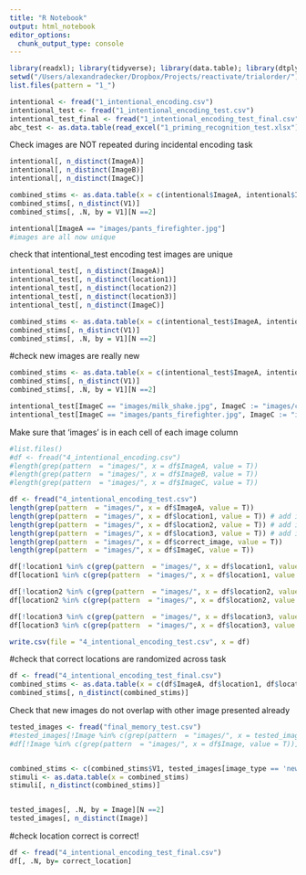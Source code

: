 ```yaml
---
title: "R Notebook"
output: html_notebook
editor_options: 
  chunk_output_type: console
---
```


```r
library(readxl); library(tidyverse); library(data.table); library(dtplyr)
setwd("/Users/alexandradecker/Dropbox/Projects/reactivate/trialorder/")
list.files(pattern = "1_")

intentional <- fread("1_intentional_encoding.csv")
intentional_test <- fread("1_intentional_encoding_test.csv")
intentional_test_final <- fread("1_intentional_encoding_test_final.csv")
abc_test <- as.data.table(read_excel("1_priming_recognition_test.xlsx"))
```

Check images are NOT repeated during incidental encoding task
```r
intentional[, n_distinct(ImageA)]
intentional[, n_distinct(ImageB)]
intentional[, n_distinct(ImageC)]

combined_stims <- as.data.table(x = c(intentional$ImageA, intentional$ImageB, intentional$ImageC))
combined_stims[, n_distinct(V1)]
combined_stims[, .N, by = V1][N ==2]

intentional[ImageA == "images/pants_firefighter.jpg"]
#images are all now unique
```

check that intentional_test encoding test images are unique
```r
intentional_test[, n_distinct(ImageA)]
intentional_test[, n_distinct(location1)]
intentional_test[, n_distinct(location2)]
intentional_test[, n_distinct(location3)]
intentional_test[, n_distinct(ImageC)]

combined_stims <- as.data.table(x = c(intentional_test$ImageA, intentional_test$location1, intentional_test$location2, intentional_test$location3, intentional_test$ImageC))
combined_stims[, n_distinct(V1)]
combined_stims[, .N, by = V1][N ==2]
```


#check new images are really new
```r

combined_stims <- as.data.table(x = c(intentional_test$ImageA, intentional_test$ImageB, intentional_test$ImageC))
combined_stims[, n_distinct(V1)]
combined_stims[, .N, by = V1][N ==2]

intentional_test[ImageC == "images/milk_shake.jpg", ImageC := "images/clock_digital.png"]
intentional_test[ImageC == "images/pants_firefighter.jpg", ImageC := "images/clock_digital.png"]
```


Make sure that 'images' is in each cell of each image column
```r
#list.files()
#df <- fread("4_intentional_encoding.csv")
#length(grep(pattern  = "images/", x = df$ImageA, value = T))
#length(grep(pattern  = "images/", x = df$ImageB, value = T))
#length(grep(pattern  = "images/", x = df$ImageC, value = T))

df <- fread("4_intentional_encoding_test.csv")
length(grep(pattern  = "images/", x = df$ImageA, value = T))
length(grep(pattern  = "images/", x = df$location1, value = T)) # add images/
length(grep(pattern  = "images/", x = df$location2, value = T)) # add images/
length(grep(pattern  = "images/", x = df$location3, value = T)) # add images/
length(grep(pattern  = "images/", x = df$correct_image, value = T))
length(grep(pattern  = "images/", x = df$ImageC, value = T))

df[!location1 %in% c(grep(pattern  = "images/", x = df$location1, value = T)), location1 := paste0('images/', location1)]
df[location1 %in% c(grep(pattern  = "images/", x = df$location1, value = T)),]

df[!location2 %in% c(grep(pattern  = "images/", x = df$location2, value = T)), location2 := paste0('images/', location2)]
df[location2 %in% c(grep(pattern  = "images/", x = df$location2, value = T)),]

df[!location3 %in% c(grep(pattern  = "images/", x = df$location3, value = T)), location3 := paste0('images/', location3)]
df[location3 %in% c(grep(pattern  = "images/", x = df$location3, value = T)),]

write.csv(file = "4_intentional_encoding_test.csv", x = df)
```

#check that correct locations are randomized across task
```r

df <- fread("4_intentional_encoding_test_final.csv")
combined_stims <- as.data.table(x = c(df$ImageA, df$location1, df$location2, df$location3, df$ImageC))
combined_stims[, n_distinct(combined_stims)]

```

Check that new images do not overlap with other image presented already
```r
tested_images <- fread("final_memory_test.csv")
#tested_images[!Image %in% c(grep(pattern  = "images/", x = tested_images$Image, value = T))]
#df[!Image %in% c(grep(pattern  = "images/", x = df$Image, value = T))]


combined_stims <- c(combined_stims$V1, tested_images[image_type == 'new']$Image)
stimuli <- as.data.table(x = combined_stims)
stimuli[, n_distinct(combined_stims)]


tested_images[, .N, by = Image][N ==2]
tested_images[, n_distinct(Image)]
```


#check location correct is correct!
```r
df <- fread("4_intentional_encoding_test_final.csv")
df[, .N, by= correct_location]
```

